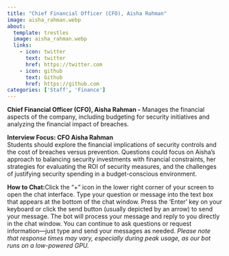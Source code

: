 ```yaml
---
title: "Chief Financial Officer (CFO), Aisha Rahman"
image: aisha_rahman.webp
about:
  template: trestles
  image: aisha_rahman.webp
  links:
    - icon: twitter
      text: twitter
      href: https://twitter.com
    - icon: github
      text: Github
      href: https://github.com
categories: ['Staff', 'Finance']
---
```

<script type="text/javascript" src="../../../scripts/available.js"></script>

**Chief Financial Officer (CFO), Aisha Rahman -** Manages the financial aspects of the company, including budgeting for security initiatives and analyzing the financial impact of breaches.

**Interview Focus: CFO Aisha Rahman**  
Students should explore the financial implications of security controls and the cost of breaches versus prevention. Questions could focus on Aisha’s approach to balancing security investments with financial constraints, her strategies for evaluating the ROI of security measures, and the challenges of justifying security spending in a budget-conscious environment. 

**How to Chat:**Click the "+" icon in the lower right corner of your screen to open the chat interface. Type your question or message into the text box that appears at the bottom of the chat window. Press the 'Enter' key on your keyboard or click the send button (usually depicted by an arrow) to send your message. The bot will process your message and reply to you directly in the chat window. You can continue to ask questions or request information—just type and send your messages as needed. *Please note that response times may vary, especially during peak usage, as our bot runs on a low-powered GPU.*

<!--
Paste this script at the bottom of your HTML before the </body> tag.
See more style and config options on our docs
https://github.com/Mintplex-Labs/anything-llm/tree/master/embed/README.md
-->
<script
  data-embed-id="59ce637c-c56d-41c7-802b-1552f7a1a840"
  data-base-api-url="https://chat.serveur.au/api/embed"
  src="https://chat.serveur.au/embed/anythingllm-chat-widget.min.js">
</script>
<!-- AnythingLLM (https://useanything.com) -->
